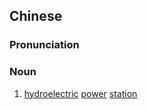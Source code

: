 {{also|水电站}}
==Chinese==
{{zh-forms|s=水电站|type=21}}
{{wikipedia|lang=zh}}

===Pronunciation===
{{zh-pron
|m=shuǐdiànzhàn
|c=seoi2 din6 zaam6
|cat=n
}}

===Noun===
{{zh-noun}}

# [[hydroelectric]] [[power]] [[station]]